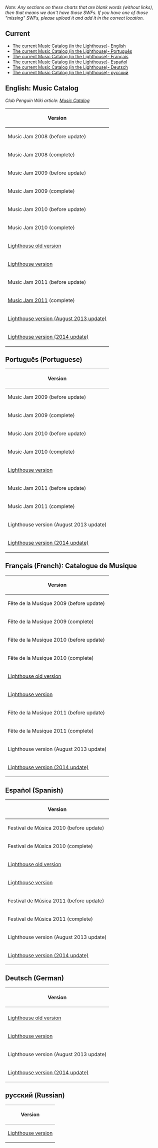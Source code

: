 ''Note: Any sections on these charts that are blank words (without links), then that means we don't have those SWFs. If you have one of those "missing" SWFs, please upload it and add it in the correct location.''

==Current==
*[http://media1.clubpenguin.com/play/v2/content/local/en/catalogues/light.swf The current Music Catalog (in the Lighthouse)- English]
*[http://media1.clubpenguin.com/play/v2/content/local/pt/catalogues/light.swf The current Music Catalog (in the Lighthouse)- Português]
*[http://media1.clubpenguin.com/play/v2/content/local/fr/catalogues/light.swf The current Music Catalog (in the Lighthouse)- Français]
*[http://media1.clubpenguin.com/play/v2/content/local/es/catalogues/light.swf The current Music Catalog (in the Lighthouse)- Español]
*[http://media1.clubpenguin.com/play/v2/content/local/de/catalogues/light.swf The current Music Catalog (in the Lighthouse)- Deutsch]
*[http://media1.clubpenguin.com/play/v2/content/local/ru/catalogues/light.swf The current Music Catalog (in the Lighthouse)- русский]

==English: Music Catalog==

''Club Penguin Wiki article: [[clubpenguinwiki:Music Catalog|Music Catalog]]''

<center>
{|class="wikitable" border="1"
!Version
|-
|Music Jam 2008 (before update)
|-
|Music Jam 2008 (complete)
|-
|Music Jam 2009 (before update)
|-
|Music Jam 2009 (complete)
|-
|Music Jam 2010 (before update)
|-
|Music Jam 2010 (complete)
|-
|[[Media:Lighthousecatalog.swf|Lighthouse old version]]
|-
|[[Media:ENCataloguesLight.swf|Lighthouse version]]
|-
|Music Jam 2011 (before update)
|-
|[[Media:MusicJam2011CatalogParty.swf|Music Jam 2011]] (complete)
|-
|[[Media:AugustNewMusicCatalog13.swf|Lighthouse version (August 2013 update)]]
|-
|[[Media:ENCataloguesLight2014.swf|Lighthouse version (2014 update)]]
|}
</center>

==Português (Portuguese)==

<center>
{|class="wikitable" border="1"
!Version
|-
|Music Jam 2009 (before update)
|-
|Music Jam 2009 (complete)
|-
|Music Jam 2010 (before update)
|-
|Music Jam 2010 (complete)
|-
|[[Media:PTCataloguesLight.swf|Lighthouse version]]
|-
|Music Jam 2011 (before update)
|-
|Music Jam 2011 (complete)
|-
|Lighthouse version (August 2013 update)
|-
|[[Media:PTCataloguesLight2014.swf|Lighthouse version (2014 update)]]
|}
</center>

==Français (French): Catalogue de Musique==

<center>
{|class="wikitable" border="1"
!Version
|-
|Fête de la Musique 2009 (before update)
|-
|Fête de la Musique 2009 (complete)
|-
|Fête de la Musique 2010 (before update)
|-
|Fête de la Musique 2010 (complete)
|-
|[[Media:MusicCatalog08091011PT.swf|Lighthouse old version]]
|-
|[[Media:FRCataloguesLight.swf|Lighthouse version]]
|-
|Fête de la Musique 2011 (before update)
|-
|Fête de la Musique 2011 (complete)
|-
|Lighthouse version (August 2013 update)
|-
|[[Media:FRCataloguesLight2014.swf|Lighthouse version (2014 update)]]
|}
</center>

==Español (Spanish)==

<center>
{|class="wikitable" border="1"
!Version
|-
|Festival de Música 2010 (before update)
|-
|Festival de Música 2010 (complete)
|-
|[[Media:MusicCatalog08091011ES.swf|Lighthouse old version]]
|-
|[[Media:ESCataloguesLight.swf|Lighthouse version]]
|-
|Festival de Música 2011 (before update)
|-
|Festival de Música 2011 (complete)
|-
|Lighthouse version (August 2013 update)
|-
|[[Media:ESCataloguesLight2014.swf|Lighthouse version (2014 update)]]
|}
</center>

==Deutsch (German)==

<center>
{|class="wikitable" border="1"
!Version
|-
|-
|[[Media:MusicCatalog08091011DE.swf|Lighthouse old version]]
|-
|[[Media:DECataloguesLight.swf|Lighthouse version]]
|-
|Lighthouse version (August 2013 update)
|-
|[[Media:DECataloguesLight2014.swf|Lighthouse version (2014 update)]]
|}
</center>

==русский (Russian)==

<center>
{|class="wikitable" border="1"
!Version
|-
|[[Media:RUCataloguesLight.swf|Lighthouse version]]
|}
</center>
